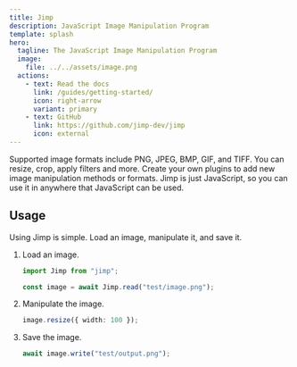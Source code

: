 ```yaml
---
title: Jimp
description: JavaScript Image Manipulation Program
template: splash
hero:
  tagline: The JavaScript Image Manipulation Program
  image:
    file: ../../assets/image.png
  actions:
    - text: Read the docs
      link: /guides/getting-started/
      icon: right-arrow
      variant: primary
    - text: GitHub
      link: https://github.com/jimp-dev/jimp
      icon: external
---
```



<CardGrid >
	<Card title="Image Formats" icon="pencil">
		Supported image formats include PNG, JPEG, BMP, GIF, and TIFF.
	</Card>
	<Card title="Image Manipulation" icon="add-document">
		You can resize, crop, apply filters and more.
	</Card>
	<Card title="Pluggable" icon="setting">
		Create your own plugins to add new image manipulation methods or formats.
	</Card>
	<Card title="Just JavaScript" icon="open-book">
		Jimp is just JavaScript, so you can use it in anywhere that JavaScript can be used.
	</Card>
</CardGrid>

## Usage

Using Jimp is simple.
Load an image, manipulate it, and save it.

<Steps>

1. Load an image.

   ```ts
   import Jimp from "jimp";

   const image = await Jimp.read("test/image.png");
   ```

2. Manipulate the image.

   ```ts
   image.resize({ width: 100 });
   ```

3. Save the image.

   ```ts
   await image.write("test/output.png");
   ```

</Steps>

<CardGrid>
  <LinkCard title="Getting Started" href="/guides/getting-started/" />
  <LinkCard title="API Reference" href="/api/jimp/classes/jimp/" />
</CardGrid>